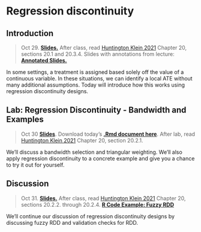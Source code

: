 
# Regression discontinuity


## Introduction

> Oct 29. [**Slides.**](assets/slides/rdd_intro.pdf) After class, read [Huntington Klein 2021](https://theeffectbook.net/ch-RegressionDiscontinuity.html) Chapter 20, sections 20.1 and 20.3.4. Slides with annotations from lecture: [**Annotated Slides.**](assets/slides/rdd_intro_annotated.pdf)

In some settings, a treatment is assigned based solely off the value of a continuous variable. In these situations, we can identify a local ATE without many additional assumptions. Today will introduce how this works using regression discontinuity designs. 

## Lab: Regression Discontinuity - Bandwidth and Examples

> Oct 30 [**Slides**](assets/discussions/rdd_lab_slides.pdf). Download today's [**.Rmd document here**](assets/discussions/rdd_lab.Rmd). After lab, read [Huntington Klein 2021](https://theeffectbook.net/ch-RegressionDiscontinuity.html) Chapter 20, section 20.2.1.

We'll discuss a bandwidth selection and triangular weighting. We'll also apply regression discontinuity to a concrete example and give you a chance to try it out for yourself.

## Discussion

> Oct 31. [**Slides.**](assets/slides/rdd_extensions.pdf) After class, read [Huntington Klein 2021](https://theeffectbook.net/ch-RegressionDiscontinuity.html) Chapter 20, sections 20.2.2. through 20.2.4. [**R Code Example: Fuzzy RDD**](assets/data/fuzzy_example.R)

We'll continue our discussion of regression discontinuity designs by discussing fuzzy RDD and validation checks for RDD.